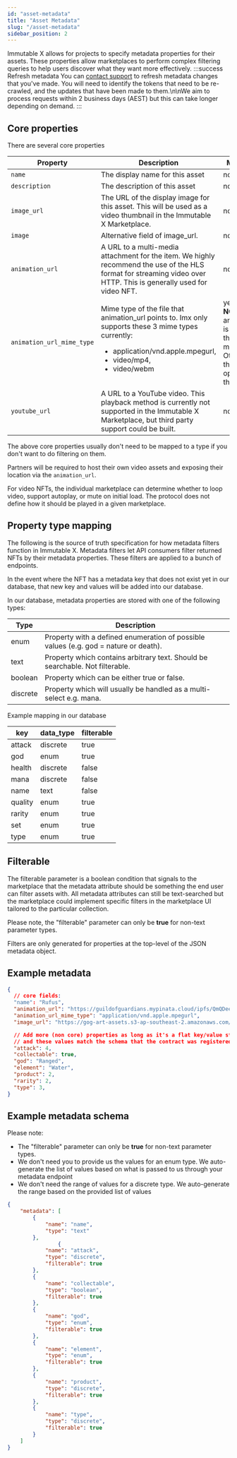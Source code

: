 ```yaml
---
id: "asset-metadata"
title: "Asset Metadata"
slug: "/asset-metadata"
sidebar_position: 2
---
```

Immutable X allows for projects to specify metadata properties for their assets. These properties allow marketplaces to perform complex filtering queries to help users discover what they want more effectively.
:::success Refresh metadata
You can [contact support](https://support.immutable.com) to refresh metadata changes that you've made. You will need to identify the tokens that need to be re-crawled, and the updates that have been made to them.\n\nWe aim to process requests within 2 business days (AEST) but this can take longer depending on demand.
:::

## Core properties

There are several core properties
<table>
  <thead>
  <tr>
    <th>
      Property
    </th>
    <th>
      Description
    </th>
    <th>
      Mandatory
    </th>
  </tr>
  </thead>
  <tbody>
  <tr>
    <td>
      <code>name</code>
    </td>
    <td>
      The display name for this asset	
    </td>
    <td>
      no
    </td>
  </tr>
  <tr>
    <td>
      <code>description</code>
    </td>
    <td>
      The description of this asset	
    </td>
    <td>
      no
    </td>
  </tr>
  <tr>
    <td>
      <code>image_url</code>
    </td>
    <td>
      The URL of the display image for this asset. This will be used as a video thumbnail in the Immutable X Marketplace.
    </td>
    <td>
      no
    </td>
  </tr>
  <tr>
    <td>
      <code>image</code>
    </td>
    <td>
      Alternative field of image_url.	
    </td>
    <td>
      no
    </td>
  </tr>
  <tr>
    <td>
      <code>animation_url</code>
    </td>
    <td>
      A URL to a multi-media attachment for the item. We highly recommend the use of the HLS format for streaming video over HTTP. This is generally used for video NFT.	
    </td>
    <td>
      no
    </td>
  </tr>
  <tr>
    <td>
      <code>animation_url_mime_type</code>
    </td>
    <td>
      Mime type of the file that animation_url points to. Imx only supports these 3 mime types currently: <ul><li>application/vnd.apple.mpegurl,</li> <li>video/mp4,</li> <li>video/webm</li></ul>
    </td>
    <td>
      yes* 
      <br />
      <strong>NOTE:</strong> When animation_url is specified, this field is mandatory. Otherwise this field is optional like the others.
    </td>
  </tr>
  <tr>
    <td>
      <code>youtube_url</code>
    </td>
    <td>
      A URL to a YouTube video. This playback method is currently not supported in the Immutable X Marketplace, but third party support could be built.	
    </td>
    <td>
      no
    </td>
  </tr>
  </tbody>
</table>

The above core properties usually don't need to be mapped to a type if you don't want to do filtering on them.

Partners will be required to host their own video assets and exposing their location via the `animation_url`.

For video NFTs, the individual marketplace can determine whether to loop video, support autoplay, or mute on initial load. The protocol does not define how it should be played in a given marketplace.

## Property type mapping

The following is the source of truth specification for how metadata filters function in Immutable X. Metadata filters let API consumers filter returned NFTs by their metadata properties. These filters are applied to a bunch of endpoints.

In the event where the NFT has a metadata key that does not exist yet in our database, that new key and values will be added into our database.

In our database, metadata properties are stored with one of the following types:

<table>
  <thead>
  <tr>
    <th>Type</th>
    <th>Description</th>
  </tr>
  </thead>
  <tbody>
  <tr>
    <td>enum</td>
    <td>Property with a defined enumeration of possible values (e.g. god = nature or death).</td>
  </tr>
  <tr>
    <td>text</td>
    <td>Property which contains arbitrary text. Should be searchable. Not filterable.</td>
  </tr>
  <tr>
    <td>boolean</td>
    <td>Property which can be either true or false.</td>
  </tr>
  <tr>
    <td>discrete</td>
    <td>Property which will usually be handled as a multi-select e.g. mana.</td>
  </tr>
  </tbody>
</table>

Example mapping in our database
<table>
  <thead>
  <tr>
    <th>key</th>
    <th>data_type</th>
    <th>filterable</th>
  </tr>
  </thead>
  <tbody>
  <tr>
    <td>attack</td>
    <td>discrete</td>
    <td>true</td>
  </tr>
  <tr>
    <td>god</td>
    <td>enum</td>
    <td>true</td>
  </tr>
  <tr>
    <td>health</td>
    <td>discrete</td>
    <td>false</td>
  </tr>
  <tr>
    <td>mana</td>
    <td>discrete</td>
    <td>false</td>
  </tr>
  <tr>
    <td>name</td>
    <td>text</td>
    <td>false</td>
  </tr>
  <tr>
    <td>quality</td>
    <td>enum</td>
    <td>true</td>
  </tr>
  <tr>
    <td>rarity</td>
    <td>enum</td>
    <td>true</td></tr>
  <tr>
    <td>set</td>
    <td>enum</td>
    <td>true</td>
  </tr>
  <tr>
    <td>type</td>
    <td>enum</td>
    <td>true</td>
  </tr>
  </tbody>
</table>

## Filterable
The filterable parameter is a boolean condition that signals to the marketplace that the metadata attribute should be something the end user can filter assets with. All metadata attributes can still be text-searched but the marketplace could implement specific filters in the marketplace UI tailored to the particular collection.

Please note, the "filterable" parameter can only be **true** for non-text parameter types.

Filters are only generated for properties at the top-level of the JSON metadata object.
## Example metadata
```json
{
  // core fields:
  "name": "Rufus",
  "animation_url": "https://guildofguardians.mypinata.cloud/ipfs/QmQDee8BPDfAH2ykRX375AWJwYZcbbJQa8wHokrSnMLLUC/HLS/Base/CollectionAsset_Hero_Rufus_Base.m3u8",
  "animation_url_mime_type": "application/vnd.apple.mpegurl",
  "image_url": "https://gog-art-assets.s3-ap-southeast-2.amazonaws.com/Content/Thumbnails/Heroes/Rufus/Thumbnail_Hero_Rufus_Base.png",

  // Add more (non core) properties as long as it's a flat key/value structure 
  // and these values match the schema that the contract was registered with
  "attack": 4,
  "collectable": true,
  "god": "Ranged",
  "element": "Water",
  "product": 2,
  "rarity": 2,
  "type": 3,
}
```

## Example metadata schema
Please note:
  * The "filterable" parameter can only be **true** for non-text parameter types.
  * We don't need you to provide us the values for an enum type. We auto-generate the list of values based on what is passed to us through your metadata endpoint
  * We don't need the range of values for a discrete type. We auto-generate the range based on the provided list of values 

```json
{
    "metadata": [
        {
            "name": "name",
            "type": "text"
        },
                {
            "name": "attack",
            "type": "discrete",
            "filterable": true
        },
        {
            "name": "collectable",
            "type": "boolean",
            "filterable": true
        },
        {
            "name": "god",
            "type": "enum",
            "filterable": true
        },
        {
            "name": "element",
            "type": "enum",
            "filterable": true
        },
        {
            "name": "product",
            "type": "discrete",
            "filterable": true
        },
        {
            "name": "type",
            "type": "discrete",
            "filterable": true
        }
    ]
}
```